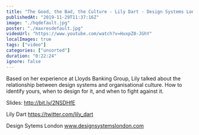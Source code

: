 ```yaml
---
title: "The Good, the Bad, the Culture - Lily Dart - Design Systems London 2019"
publishedAt: "2019-11-29T11:37:16Z"
image: "./hqdefault.jpg"
poster: "./maxresdefault.jpg"
videoUrl: "https://www.youtube.com/watch?v=HuxpZ0-JGhY"
localImages: true
tags: ["video"]
categories: ["unsorted"]
duration: "0:22:24"
ignore: false
---
```

Based on her experience at Lloyds Banking Group, Lily talked about the relationship between design systems and organisational culture. How to identify yours, when to design for it, and when to fight against it.

Slides: http://bit.ly/2NSDHfE

Lily Dart
https://twitter.com/lily_dart

Design Sytems London
www.designsystemslondon.com
